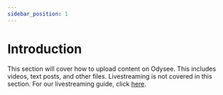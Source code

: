 ---
sidebar_position: 1
---

# Introduction

This section will cover how to upload content on Odysee. This includes videos, text posts, and other files. Livestreaming is not covered in this section. For our livestreaming guide, click [here](link.com).